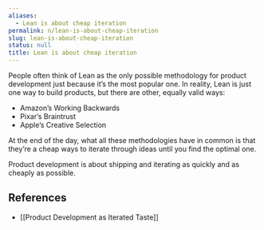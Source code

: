 ```yaml
---
aliases:
  - Lean is about cheap iteration
permalink: n/lean-is-about-cheap-iteration
slug: lean-is-about-cheap-iteration
status: null
title: Lean is about cheap iteration
---
```

People often think of Lean as the only possible methodology for product development just because it’s the most popular one. In reality, Lean is just one way to build products, but there are other, equally valid ways:

- Amazon’s Working Backwards
- Pixar’s Braintrust
- Apple’s Creative Selection

At the end of the day, what all these methodologies have in common is that they’re a cheap ways to iterate through ideas until you find the optimal one.

Product development is about shipping and iterating as quickly and as cheaply as possible.

## References

- [[Product Development as Iterated Taste]]
